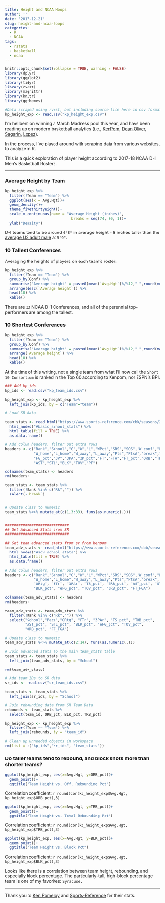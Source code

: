```yaml
---
title: Height and NCAA Hoops
author: ''
date: '2017-12-21'
slug: height-and-ncaa-hoops
categories:
  - R
  - NCAA
tags:
  - rstats
  - basketball
  - ncaa
---
```


```r
knitr::opts_chunk$set(collapse = TRUE, warning = FALSE)
library(dplyr)
library(ggplot2)
library(tidyr)
library(rvest)
library(magrittr)
library(knitr)
library(ggthemes)
```

```r
#Data scraped using rvest, but including source file here in csv format since the script required authentication details, in a private repo.
kp_height_exp <- read.csv("kp_height_exp.csv")

```

I'm hellbent on winning a March Madness pool this year, and have been reading up on modern basketball analytics (i.e., [KenPom](http://kenpom.com), [Dean Oliver](http://www.basketballonpaper.com/author.html), [Sagarin](http://sagarin.com/sports/cbsend.htm), [Lopez](https://statsbylopez.com/2014/12/04/building-an-ncaa-mens-basketball-prediction-model/)).

In the process, I've played around with scraping data from various websites, to analyze in R.

This is a quick exploration of player height according to 2017-18 NCAA D-I Men's Basketball Rosters.

***
### Average Height by Team
```r
kp_height_exp %>% 
  filter(!Team == "Team") %>% 
  ggplot(aes(x = Avg.Hgt))+
  geom_density()+
  theme_fivethirtyeight()+
  scale_x_continuous(name = "Average Height (inches)",
                              breaks = seq(74, 80, 1))+
  ylab("Density")

```

D-I teams tend to be around `6'5"` in average height -- 8 inches taller than the [average US adult male](https://www.cdc.gov/nchs/fastats/body-measurements.htm) at `5'9"`.

### 10 Tallest Conferences

Averaging the heights of players on each team's roster:

```r
kp_height_exp %>% 
  filter(!Team == "Team") %>% 
  group_by(Conf) %>% 
  summarise("Average height" = paste0(mean(`Avg.Hgt`)%/%12,"'",round(mean(`Avg.Hgt`)%%12,2),"''")) %>% 
  arrange(desc(`Average height`)) %>% 
  head(10) %>% 
  kable()

```

There are `33` NCAA D-1 Conferences, and all of the perennial top-performers are among the tallest. 


### 10 Shortest Conferences


```r
kp_height_exp %>% 
  filter(!Team == "Team") %>% 
  group_by(Conf) %>% 
  summarise("Average height" = paste0(mean(`Avg.Hgt`)%/%12,"'",round(mean(`Avg.Hgt`)%%12,2),"''")) %>% 
  arrange(`Average height`) %>% 
  head(10) %>% 
  kable()

```

At the time of this writing, not a single team from what I'll now call the `Short 10 Consortium` is ranked in the Top 60 according to [Kenpom](http://kenpom.com), nor ESPN's [BPI](http://www.espn.com/mens-college-basketball/bpi/_/view/bpi).

```r
### Add kp_ids
kp_ids <- read.csv("kp_team_ids.csv")

kp_height_exp <- kp_height_exp %>% 
  left_join(kp_ids, by = c("Team"="team"))

# Load SR Data

team_stats <- read_html("https://www.sports-reference.com/cbb/seasons/2018-school-stats.html") %>% 
  html_nodes("#basic_school_stats") %>% 
  html_table(fill = TRUE) %>% 
  as.data.frame()

# Add colum headers, filter out extra rows
headers <- c("Rank","School","G","W","L","WPct","SRS","SOS","W_conf","L_conf",
             "W_home","L_home","W_away","L_away","Pts","PtsA","break","MP","FG","FGA",
             "FG_pct","3P","3PA","3P_pct","FT","FTA","FT_pct","ORB","TRB",
             "AST","STL","BLK","TOV","PF")

colnames(team_stats) <- headers
rm(headers)

team_stats <- team_stats %>% 
  filter(!Rank %in% c("Rk","")) %>% 
  select(-`break`)


# Update class to numeric
team_stats %<>% mutate_at(c(1,3:33), funs(as.numeric(.)))


#############################
## Get Advanced Stats from SR
#############################

## Get team advanced stats from sr from kenpom
team_adv_stats <- read_html("https://www.sports-reference.com/cbb/seasons/2018-advanced-school-stats.html") %>% 
  html_nodes("#adv_school_stats") %>% 
  html_table(fill = TRUE) %>% 
  as.data.frame()

# Add colum headers, filter out extra rows
headers <- c("Rank","School","G","W","L","WPct","SRS","SOS","W_conf","L_conf",
             "W_home","L_home","W_away","L_away","Pts","PtsA","break", "Pace",
             "ORtg", "FTr", "3PAr", "TS_pct", "TRB_pct", "AST_pct", "STL_pct", 
             "BLK_pct", "eFG_pct", "TOV_pct", "ORB_pct", "FT_FGA")

colnames(team_adv_stats) <- headers
rm(headers)

team_adv_stats <- team_adv_stats %>% 
  filter(!Rank %in% c("Rk","")) %>% 
  select("School","Pace","ORtg", "FTr", "3PAr", "TS_pct", "TRB_pct",
         "AST_pct", "STL_pct", "BLK_pct", "eFG_pct", "TOV_pct",
         "ORB_pct", "FT_FGA")

# Update class to numeric
team_adv_stats %<>% mutate_at(c(2:14), funs(as.numeric(.)))

# Join advanced stats to the main team_stats table
team_stats <- team_stats %>% 
  left_join(team_adv_stats, by = "School")

rm(team_adv_stats)

# Add team IDs to SR data
sr_ids <- read.csv("sr_team_ids.csv")

team_stats <- team_stats %>% 
  left_join(sr_ids, by = "School")

# Join rebounding data from SR Team Data
rebounds <- team_stats %>% 
  select(team_id, ORB_pct, BLK_pct, TRB_pct)

kp_height_exp <- kp_height_exp %>% 
  filter(!Team == "Team") %>% 
  left_join(rebounds, by = "team_id")

# Clean up unneeded objects in workspace
rm(list = c("kp_ids","sr_ids", "team_stats"))

```

### Do taller teams tend to rebound, and block shots more than shorter teams?

```r

ggplot(kp_height_exp, aes(x=Avg.Hgt, y=ORB_pct))+
  geom_point()+
  ggtitle("Team Height vs. Off. Rebounding Pct")
```
Correlation coefficient: `r round(cor(kp_height_exp$Avg.Hgt, kp_height_exp$ORB_pct),3)`


```r
ggplot(kp_height_exp, aes(x=Avg.Hgt, y=TRB_pct))+
  geom_point()+
  ggtitle("Team Height vs. Total Rebounding Pct")
```
Correlation coefficient: `r round(cor(kp_height_exp$Avg.Hgt, kp_height_exp$TRB_pct),3)`


```r
ggplot(kp_height_exp, aes(x=Avg.Hgt, y=BLK_pct))+
  geom_point()+
  ggtitle("Team Height vs. Block Pct")
```
Correlation coefficient: `r round(cor(kp_height_exp$Avg.Hgt, kp_height_exp$BLK_pct),3)`

Looks like there is a correlation between team height, rebounding, and especially block percentage. The particularly-tall, high-block percentage team is one of my favorites: `Syracuse.`

***

Thank you to [Ken Pomeroy](kenpom.com) and [Sports-Reference](sports-reference.com) for their stats.

